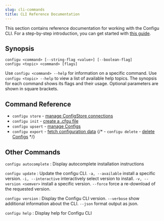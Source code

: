 ```yaml
---
slug: cli-commands
title: CLI Reference Documentation
---
```


This section contains reference documentation for working with the Configu CLI. For a step-by-step introduction, you can get started with [this guide](/get-started).

## Synopsis

```shell
configu <command> [--string-flag <value>] [--boolean-flag]
configu <topic> <command> [flags]
```

Use `configu <command> --help` for information on a specific command. Use `configu <topic> --help` to view a list of available help topics. The synopsis for each command shows its flags and their usage. Optional parameters are shown in square brackets.

## Command Reference

- `configu store` - [manage ConfigStore connections](/cli-store)
- `configu init` - [create a .cfgu file](/cli-init)
- `configu upsert` - [manage Configs](/cli-upsert)
- `configu export` - [fetch configuration data](/cli-export)
  {/* - `configu delete` - [delete Configs](/cli-delete) */}

## Other Commands

<DefinitionList>

`configu autocomplete`
: Display autocomplete installation instructions

`configu update`
: Update the configu CLI. `-a, --available` install a specific version. `-i, --interactive` interactively select version to install. `-v, --version <semver>` install a specific version. `--force` force a re-download of the requested version.

`configu version`
: Display the Configu CLI version. `--verbose` show additional information about the CLI. `--json` format output as json.

`configu help`
: Display help for Configu CLI

</DefinitionList>
